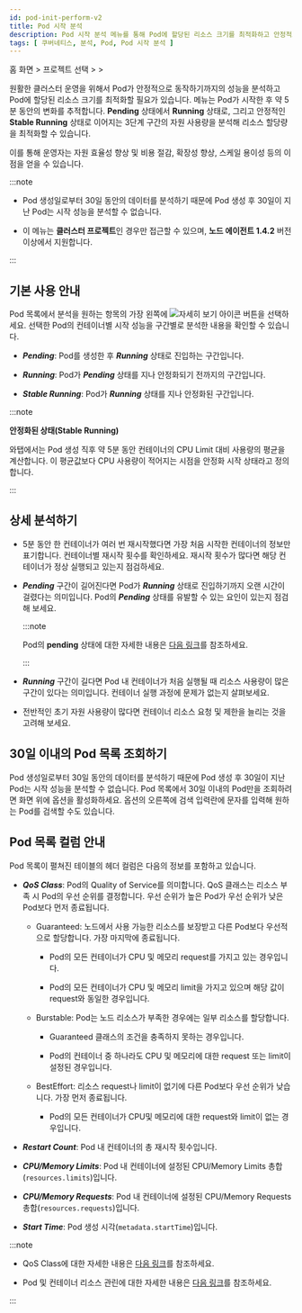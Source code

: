 ```yaml
---
id: pod-init-perform-v2
title: Pod 시작 분석
description: Pod 시작 분석 메뉴를 통해 Pod에 할당된 리소스 크기를 최적화하고 안정적으로 클러스터를 운영할 수 있습니다.
tags: [ 쿠버네티스, 분석, Pod, Pod 시작 분석 ]
---
```


홈 화면 &gt; 프로젝트 선택 &gt; <Cmdname sid="side_analysis" className="uitext" /> &gt; <Cmdname sid="side_podInitPerf" className="uitext" />

원활한 클러스터 운영을 위해서 Pod가 안정적으로 동작하기까지의 성능을 분석하고 Pod에 할당된 리소스 크기를 최적화할 필요가 있습니다. <Cmdname sid="side_podInitPerf" className="uitext" /> 메뉴는 Pod가 시작한 후 약 5분 동안의 변화를 추적합니다. **Pending** 상태에서 **Running** 상태로, 그리고 안정적인 **Stable Running** 상태로 이어지는 3단계 구간의 자원 사용량을 분석해 리소스 할당량을 최적화할 수 있습니다.

이를 통해 운영자는 자원 효율성 향상 및 비용 절감, 확장성 향상, 스케일 용이성 등의 이점을 얻을 수 있습니다.

:::note

* Pod 생성일로부터 30일 동안의 데이터를 분석하기 때문에 Pod 생성 후 30일이 지난 Pod는 시작 성능을 분석할 수 없습니다.

* 이 메뉴는 **클러스터 프로젝트**인 경우만 접근할 수 있으며, **노드 에이전트 1.4.2** 버전 이상에서 지원합니다.

:::

## 기본 사용 안내

<ImgLang img='k8s-pod-startup-analysis.png' desc='Pod 시작 분석' />

Pod 목록에서 분석을 원하는 항목의 가장 왼쪽에 ![자세히 보기 아이콘](/img/ico-detail-view.svg) 버튼을 선택하세요. 선택한 Pod의 컨테이너별 시작 성능을 구간별로 분석한 내용을 확인할 수 있습니다.

<ImgLang img='k8s-pod-startup-analysis-details.png' desc='Pod 시작 분석' />

* ***Pending***: Pod를 생성한 후 ***Running*** 상태로 진입하는 구간입니다.

* ***Running***: Pod가 ***Pending*** 상태를 지나 안정화되기 전까지의 구간입니다.

* ***Stable Running***: Pod가 ***Running*** 상태를 지나 안정화된 구간입니다.

:::note

**안정화된 상태(Stable Running)**

와탭에서는 Pod 생성 직후 약 5분 동안 컨테이너의 CPU Limit 대비 사용량의 평균을 계산합니다. 이 평균값보다 CPU 사용량이 적어지는 시점을 안정화 시작 상태라고 정의합니다.

:::

## 상세 분석하기

* 5분 동안 한 컨테이너가 여러 번 재시작했다면 가장 처음 시작한 컨테이너의 정보만 표기합니다. 컨테이너별 재시작 횟수를 확인하세요. 재시작 횟수가 많다면 해당 컨테이너가 정상 실행되고 있는지 점검하세요.

  <ImgLang img='k8s-pod-startup-analysis-details-restart-count.png' desc='컨테이너 재시작 횟수' />

* ***Pending*** 구간이 길어진다면 Pod가 ***Running*** 상태로 진입하기까지 오랜 시간이 걸렸다는 의미입니다. Pod의 ***Pending*** 상태를 유발할 수 있는 요인이 있는지 점검해 보세요. 

  :::note
  
  Pod의 **pending** 상태에 대한 자세한 내용은 [다음 링크](https://kubernetes.io/docs/tasks/debug/debug-application/debug-pods/)를 참조하세요.

  :::

* ***Running*** 구간이 길다면 Pod 내 컨테이너가 처음 실행될 때 리소스 사용량이 많은 구간이 있다는 의미입니다. 컨테이너 실행 과정에 문제가 없는지 살펴보세요.

* 전반적인 초기 자원 사용량이 많다면 컨테이너 리소스 요청 및 제한을 늘리는 것을 고려해 보세요.


## 30일 이내의 Pod 목록 조회하기

<ImgLang img='k8s-pod-startup-analysis-30days.png' desc='30일 이내의 Pod 목록' />

Pod 생성일로부터 30일 동안의 데이터를 분석하기 때문에 Pod 생성 후 30일이 지난 Pod는 시작 성능을 분석할 수 없습니다. Pod 목록에서 30일 이내의 Pod만을 조회하려면 화면 위에 <Cmdname sid="BTN07717" className="uitext" days="30" /> 옵션을 활성화하세요. 옵션의 오른쪽에 검색 입력란에 문자를 입력해 원하는 Pod를 검색할 수도 있습니다.


## Pod 목록 컬럼 안내

Pod 목록이 펼쳐진 테이블의 헤더 컬럼은 다음의 정보를 포함하고 있습니다.

* ***QoS Class***: Pod의 Quality of Service를 의미합니다. QoS 클래스는 리소스 부족 시 Pod의 우선 순위를 결정합니다. 우선 순위가 높은 Pod가 우선 순위가 낮은 Pod보다 먼저 종료됩니다.

  * Guaranteed: 노드에서 사용 가능한 리소스를 보장받고 다른 Pod보다 우선적으로 할당합니다. 가장 마지막에 종료됩니다.

    * Pod의 모든 컨테이너가 CPU 및 메모리 request를 가지고 있는 경우입니다.

    * Pod의 모든 컨테이너가 CPU 및 메모리 limit을 가지고 있으며 해당 값이 request와 동일한 경우입니다.

  * Burstable: Pod는 노드 리소스가 부족한 경우에는 일부 리소스를 할당합니다.

    * Guaranteed 클래스의 조건을 충족하지 못하는 경우입니다.

    * Pod의 컨테이너 중 하나라도 CPU 및 메모리에 대한 request 또는 limit이 설정된 경우입니다.

  * BestEffort: 리소스 request나 limit이 없기에 다른 Pod보다 우선 순위가 낮습니다. 가장 먼저 종료됩니다.

    * Pod의 모든 컨테이너가 CPU및 메모리에 대한 request와 limit이 없는 경우입니다.

* ***Restart Count***: Pod 내 컨테이너의 총 재시작 횟수입니다.

* ***CPU/Memory Limits***: Pod 내 컨테이너에 설정된 CPU/Memory Limits 총합(`resources.limits`)입니다.

* ***CPU/Memory Requests***: Pod 내 컨테이너에 설정된 CPU/Memory Requests 총합(`resources.requests`)입니다.

* ***Start Time***: Pod 생성 시각(`metadata.startTime`)입니다.

:::note

* QoS Class에 대한 자세한 내용은 [다음 링크](https://kubernetes.io/docs/tasks/configure-pod-container/quality-service-pod/)를 참조하세요.

* Pod 및 컨테이너 리소스 관린에 대한 자세한 내용은 [다음 링크](https://kubernetes.io/docs/concepts/configuration/manage-resources-containers/)를 참조하세요.

:::
